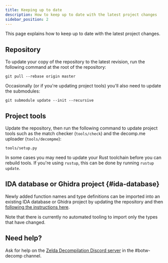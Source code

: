 ```yaml
---
title: Keeping up to date
description: How to keep up to date with the latest project changes
sidebar_position: 2
---
```


This page explains how to keep up to date with the latest project changes.

## Repository

To update your copy of the repository to the latest revision, run the following command at the root of the repository:

```shell
git pull --rebase origin master
```

Occasionally (or if you're updating project tools) you'll also need to update the submodules:

```shell
git submodule update --init --recursive
```

## Project tools

Update the repository, then run the following command to update project tools such as the match checker (`tools/check`) and the decomp.me uploader (`tools/decompme`):

```shell
tools/setup.py
```

In some cases you may need to update your Rust toolchain before you can rebuild tools. If you're using `rustup`, this can be done by running `rustup update`.

## IDA database or Ghidra project {#ida-database}

Newly added function names and type definitions can be imported into an existing IDA database or Ghidra project by updating the repository and then [following the instructions here](/contribute/decompiler-setup#import).

Note that there is currently no automated tooling to import only the types that have changed.

## Need help?

Ask for help on the [Zelda Decompilation Discord server](https://discord.zelda64.dev/) in the #botw-decomp channel.
